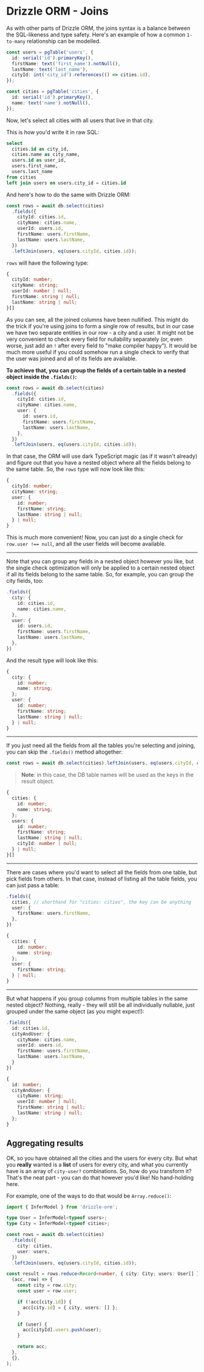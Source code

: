 # Drizzle ORM - Joins

As with other parts of Drizzle ORM, the joins syntax is a balance between the SQL-likeness and type safety.
Here's an example of how a common `1-to-many` relationship can be modelled.

```typescript copy
const users = pgTable('users', {
  id: serial('id').primaryKey(),
  firstName: text('first_name').notNull(),
  lastName: text('last_name'),
  cityId: int('city_id').references(() => cities.id),
});

const cities = pgTable('cities', {
  id: serial('id').primaryKey(),
  name: text('name').notNull(),
});
```

Now, let's select all cities with all users that live in that city.

This is how you'd write it in raw SQL:

```sql copy
select
  cities.id as city_id,
  cities.name as city_name,
  users.id as user_id,
  users.first_name,
  users.last_name
from cities
left join users on users.city_id = cities.id
```

And here's how to do the same with Drizzle ORM:

```typescript copy
const rows = await db.select(cities)
  .fields({
    cityId: cities.id,
    cityName: cities.name,
    userId: users.id,
    firstName: users.firstName,
    lastName: users.lastName,
  })
  .leftJoin(users, eq(users.cityId, cities.id));
```

`rows` will have the following type:

```typescript copy
{
  cityId: number;
  cityName: string;
  userId: number | null;
  firstName: string | null;
  lastName: string | null;
}[]
```

As you can see, all the joined columns have been nullified. This might do the trick if you're using joins to form a single row of results, but in our case we have two separate entities in our row - a city and a user.
It might not be very convenient to check every field for nullability separately (or, even worse, just add an `!` after every field to "make compiler happy"). It would be much more useful if you could somehow run a single check
to verify that the user was joined and all of its fields are available.

**To achieve that, you can group the fields of a certain table in a nested object inside the `.fields()`:**

```typescript copy
const rows = await db.select(cities)
  .fields({
    cityId: cities.id,
    cityName: cities.name,
    user: {
      id: users.id,
      firstName: users.firstName,
      lastName: users.lastName,
    },
  })
  .leftJoin(users, eq(users.cityId, cities.id));
```

In that case, the ORM will use dark TypeScript magic (as if it wasn't already) and figure out that you have a nested object where all the fields belong to the same table. So, the `rows` type will now look like this:

```typescript copy
{
  cityId: number;
  cityName: string;
  user: {
    id: number;
    firstName: string;
    lastName: string | null;
  } | null;
}
```

This is much more convenient! Now, you can just do a single check for `row.user !== null`, and all the user fields will become available.

<hr />

Note that you can group any fields in a nested object however you like, but the single check optimization will only be applied to a certain nested object if all its fields belong to the same table.
So, for example, you can group the city fields, too:

```typescript copy
.fields({
  city: {
    id: cities.id,
    name: cities.name,
  },
  user: {
    id: users.id,
    firstName: users.firstName,
    lastName: users.lastName,
  },
})
```

And the result type will look like this:

```typescript copy
{
  city: {
    id: number;
    name: string;
  };
  user: {
    id: number;
    firstName: string;
    lastName: string | null;
  } | null;
}
```

<hr />

If you just need all the fields from all the tables you're selecting and joining, you can skip the `.fields()` method altogether:

```typescript copy
const rows = await db.select(cities).leftJoin(users, eq(users.cityId, cities.id));
```

> **Note**: in this case, the DB table names will be used as the keys in the result object.

```typescript copy
{
  cities: {
    id: number;
    name: string;
  };
  users: {
    id: number;
    firstName: string;
    lastName: string | null;
    cityId: number | null;
  } | null;
}[]
```

<hr />

There are cases where you'd want to select all the fields from one table, but pick fields from others. In that case, instead of listing all the table fields, you can just pass a table:

```typescript copy
.fields({
  cities, // shorthand for "cities: cities", the key can be anything
  user: {
    firstName: users.firstName,
  },
})
```

```typescript copy
{
  cities: {
    id: number;
    name: string;
  };
  user: {
    firstName: string;
  } | null;
}
```

<hr />

But what happens if you group columns from multiple tables in the same nested object? Nothing, really - they will still be all individually nullable, just grouped under the same object (as you might expect!):

```typescript copy
.fields({
  id: cities.id,
  cityAndUser: {
    cityName: cities.name,
    userId: users.id,
    firstName: users.firstName,
    lastName: users.lastName,
  }
})
```

```typescript copy
{
  id: number;
  cityAndUser: {
    cityName: string;
    userId: number | null;
    firstName: string | null;
    lastName: string | null;
  };
}
```

## Aggregating results

OK, so you have obtained all the cities and the users for every city. But what you **really** wanted is a **list** of users for every city, and what you currently have is an array of `city-user?` combinations. So, how do you transform it?
That's the neat part - you can do that however you'd like! No hand-holding here.

For example, one of the ways to do that would be `Array.reduce()`:

```typescript copy
import { InferModel } from 'drizzle-orm';

type User = InferModel<typeof users>;
type City = InferModel<typeof cities>;

const rows = await db.select(cities)
  .fields({
    city: cities,
    user: users,
  })
  .leftJoin(users, eq(users.cityId, cities.id));

const result = rows.reduce<Record<number, { city: City; users: User[] }>>(
  (acc, row) => {
    const city = row.city;
    const user = row.user;

    if (!acc[city.id]) {
      acc[city.id] = { city, users: [] };
    }

    if (user) {
      acc[cityId].users.push(user);
    }

    return acc;
  },
  {},
);
```